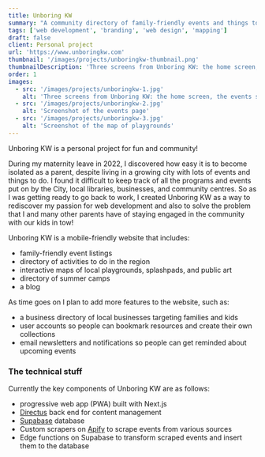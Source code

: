 ```yaml
---
title: Unboring KW
summary: "A community directory of family-friendly events and things to do in Kitchener-Waterloo"
tags: ['web development', 'branding', 'web design', 'mapping']
draft: false
client: Personal project
url: 'https://www.unboringkw.com'
thumbnail: '/images/projects/unboringkw-thumbnail.png'
thumbnailDescription: 'Three screens from Unboring KW: the home screen, the events screen, and a map of public art'
order: 1
images: 
  - src: '/images/projects/unboringkw-1.jpg'
    alt: 'Three screens from Unboring KW: the home screen, the events screen, and a map of public art'
  - src: '/images/projects/unboringkw-2.jpg'
    alt: 'Screenshot of the events page'
  - src: '/images/projects/unboringkw-3.jpg'
    alt: 'Screenshot of the map of playgrounds'
---
```


Unboring KW is a personal project for fun and community! 

During my maternity leave in 2022, I discovered how easy it is to become isolated as a parent, despite living in a growing city with lots of events and things to do. I found it difficult to keep track of all the programs and events put on by the City, local libraries, businesses, and community centres. So as I was getting ready to go back to work, I created Unboring KW as a way to rediscover my passion for web development and also to solve the problem that I and many other parents have of staying engaged in the community with our kids in tow! 

Unboring KW is a mobile-friendly website that includes:

- family-friendly event listings
- directory of activities to do in the region
- interactive maps of local playgrounds, splashpads, and public art
- directory of summer camps
- a blog

As time goes on I plan to add more features to the website, such as:

- a business directory of local businesses targeting families and kids
- user accounts so people can bookmark resources and create their own collections
- email newsletters and notifications so people can get reminded about upcoming events

### The technical stuff

Currently the key components of Unboring KW are as follows:

- progressive web app (PWA) built with Next.js
- [Directus](https://directus.io/) back end for content management
- [Supabase](https://supabase.com/) database
- Custom scrapers on [Apify](https://apify.com/) to scrape events from various sources
- Edge functions on Supabase to transform scraped events and insert them to the database


